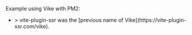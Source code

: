 
<CommunityNote url="https://pm2.keymetrics.io/" />

Example using Vike with PM2:
 - <Example timestamp="2022.07" repo="hemengke1997/vite-plugin-ssr-pm2" />
   > vite-plugin-ssr was the [previous name of Vike](https://vite-plugin-ssr.com/vike).

